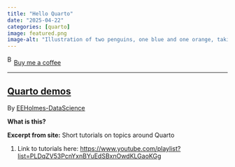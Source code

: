 ```yaml
---
title: "Hello Quarto"
date: "2025-04-22"
categories: [quarto]
image: featured.png
image-alt: "Illustration of two penguins, one blue and one orange, taking a selfie with a selfie stick. The moon in the background looks like the Quarto logo."
---
```



<link href="https://fonts.googleapis.com/css?family=Cookie" rel="stylesheet"><a class="bmc-button" target="_blank" href="https://www.buymeacoffee.com/JoscelinRocha">![Buy me a coffee](https://cdn.buymeacoffee.com/buttons/bmc-new-btn-logo.svg){alt="Buy me a coffee" width="15" height="21"}Buy me a coffee</a>

------------------------------------------------------------------------


## [Quarto demos](https://www.youtube.com/playlist?list=PLDqZV53PcnYxnBYuEdSBxnOwdKLGaoKGg)

By [EEHolmes-DataScience](https://www.youtube.com/playlist?list=PLDqZV53PcnYxnBYuEdSBxnOwdKLGaoKGg)

**What is this?**

**Excerpt from site:** Short tutorials on topics around Quarto

1.  Link to tutorials here: <https://www.youtube.com/playlist?list=PLDqZV53PcnYxnBYuEdSBxnOwdKLGaoKGg>